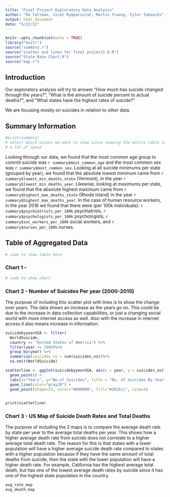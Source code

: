 ```yaml
---
title: "Final Project Exploratory Data Analysis"
author: "Em Tallman, Jirat Rymparsurat, Martin Truong, Tyler Takeuchi"
output: html_document
date: "5/22/22"
---
```


```r
knitr::opts_chunk$set(echo = TRUE)
library("knitr")
source("summary.r")
source("scatter and lines for final project2.0.R")
source("State Rate Chart.R")
source("map.r")
```

## Introduction

Our exploratory analysis will try to answer "How much has suicide changed through the years?", "What is the amount of suicide percent to actual deaths?", and "What states have the highest rates of suicide?"

We are focusing mostly on suicides in relation to other data.

## Summary Information

```r
#print(summary)
# select which values we want to show since showing the entire table takes up
# a lot of space
```

Looking through our data, we found that the most common age group to commit suicide was `r summary$most_common_age` and the most common sex was `r summary$most_common_sex`. Looking at all suicide minimums per state (grouped by year), we found that the absolute lowest minimum came from `r summary$lowest_min_deaths_state` (Vermont), in the year `r summary$lowest_min_deaths_year`. Likewise, looking at maximums per state, we found that the absolute highest maximum came from `r summary$highest_max_deaths_state` (Rhode Island) in the year `r summary$highest_max_deaths_year`. In the case of human resource workers, in the year 2016 we found that there were (per 100k individuals): `r summary$psychiatrists_per_100k` psychiatrists, `r summary$psychologists_per_100k` psychologists, `r summary$soc_workers_per_100k` social workers, and `r summary$nurses_per_100k` nurses. 

## Table of Aggregated Data

```r
# code to show table here

```

### Chart 1 -

```r
# code to show chart

```

### Chart 2 - Number of Suicides Per year (2000-2015)

The purpose of including this scatter plot with lines is to show the change over years. The data shows an increase as the years go on. This could be due to the increase in data collection capabilities, or just a changing social world with more internet access as well. Also with the increase in internet access it also means increase in information.

```r

suicidebyyearUSA <- filter(
  WorldSuicide,
  country == "United States of America") %>%
  filter(year >= 2000)%>% 
  group_by(year) %>% 
  summarize(suicides_no = sum(suicides_no))%>%
  na.omit(WorldSuicide)

scatterline <- ggplot(suicidebyyearUSA, aes(x = year, y = suicides_no)) +
  geom_point() +
  labs(x="Years", y="No.of Suicides", title = "No. of Suicides By Year") +
  geom_line(color="gray28") +
  geom_point(shape=23, color="#000000", fill="#261bcc", size=4)

  
print(scatterline)


```

### Chart 3 - US Map of Suicide Death Rates and Total Deaths

The purpose of including the 2 maps is to compare the average death rate by state per year to the average total deaths per year. This shows how a higher average death rate from suicide does not correlate to a higher average total death rate. The reason for this is that states with a lower population will have a higher average suicide death rate compared to states with a higher population because if they have the same amount of total deaths from suicide, then the state with the lower population will have a higher death rate. For example, California has the highest average total death, but has one of the lowest average death rates by suicide since it has one of the highest state population in the country.

```r
avg_rate_map
avg_death_map

```

